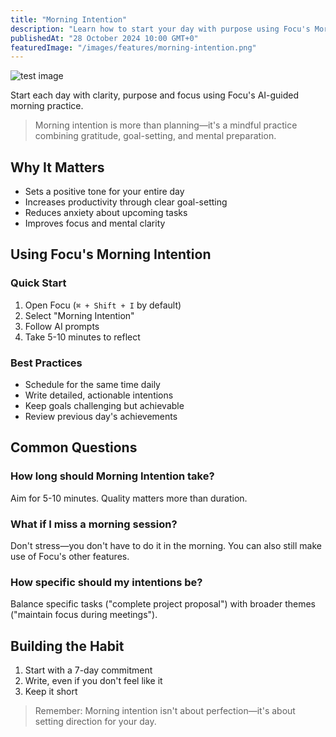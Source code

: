 ```yaml
---
title: "Morning Intention"
description: "Learn how to start your day with purpose using Focu's Morning Intention feature"
publishedAt: "28 October 2024 10:00 GMT+0"
featuredImage: "/images/features/morning-intention.png"
---
```


![test image](/images/features/morning-intention.png)

Start each day with clarity, purpose and focus using Focu's AI-guided morning practice.

> Morning intention is more than planning—it's a mindful practice combining gratitude, goal-setting, and mental preparation.

## Why It Matters
- Sets a positive tone for your entire day
- Increases productivity through clear goal-setting
- Reduces anxiety about upcoming tasks
- Improves focus and mental clarity

## Using Focu's Morning Intention

### Quick Start
1. Open Focu (`⌘ + Shift + I` by default)
2. Select "Morning Intention"
3. Follow AI prompts
4. Take 5-10 minutes to reflect

### Best Practices
- Schedule for the same time daily
- Write detailed, actionable intentions
- Keep goals challenging but achievable
- Review previous day's achievements

## Common Questions

### How long should Morning Intention take?

Aim for 5-10 minutes. Quality matters more than duration.

### What if I miss a morning session?

Don't stress—you don't have to do it in the morning. You can also still make use of Focu's other features.

### How specific should my intentions be?

Balance specific tasks ("complete project proposal") with broader themes ("maintain focus during meetings").

## Building the Habit

1. Start with a 7-day commitment
2. Write, even if you don't feel like it
3. Keep it short

> Remember: Morning intention isn't about perfection—it's about setting direction for your day.

